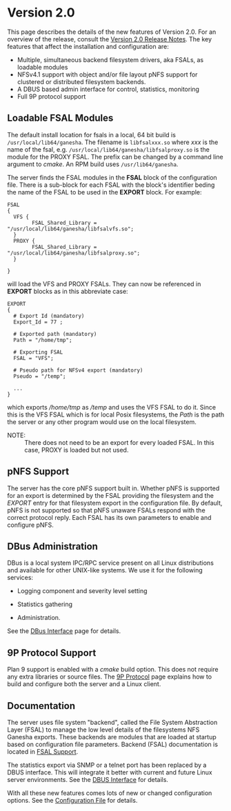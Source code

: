 = Version 2.0 =
This page describes the details of the new features of Version 2.0. For an overview of the release, consult the [[ReleaseNotes_2.0|Version 2.0 Release Notes]].  The key features that affect the installation and configuration are:

* Multiple, simultaneous backend filesystem drivers, aka FSALs, as loadable modules
* NFSv4.1 support with object and/or file layout pNFS support for clustered or distributed filesystem backends.
* A DBUS based admin interface for control, statistics, monitoring
* Full 9P protocol support

== Loadable FSAL Modules ==
The default install location for fsals in a local, 64 bit build is <code>/usr/local/lib64/ganesha</code>.  The filename is <code>libfsalxxx.so</code> where ''xxx'' is the name of the fsal, e.g. <code>/usr/local/lib64/ganesha/libfsalproxy.so</code> is the module for the PROXY FSAL. The prefix can be changed by a command line argument to ''cmake''.  An RPM build uses <code>/usr/lib64/ganesha</code>.

The server finds the FSAL modules in the '''FSAL''' block of the configuration file.  There is a sub-block for each FSAL with the block's identifier beding the name of the FSAL to be used in the '''EXPORT''' block.  For example:

<pre>
FSAL
{
  VFS {
        FSAL_Shared_Library = "/usr/local/lib64/ganesha/libfsalvfs.so";
  }
  PROXY {
        FSAL_Shared_Library = "/usr/local/lib64/ganesha/libfsalproxy.so";
  }

}
</pre>

will load the VFS and PROXY FSALs.  They can now be referenced in '''EXPORT''' blocks as in this abbreviate case:

<pre>
EXPORT
{
  # Export Id (mandatory)
  Export_Id = 77 ;
  
  # Exported path (mandatory)
  Path = "/home/tmp";

  # Exporting FSAL
  FSAL = "VFS";

  # Pseudo path for NFSv4 export (mandatory)
  Pseudo = "/temp";
  
  ...
}
</pre>

which exports ''/home/tmp'' as ''/temp'' and uses the VFS FSAL to do it.  Since this is the VFS FSAL which is for local Posix filesystems, the ''Path'' is the path the server or any other program would use on the local filesystem.

; NOTE:
: There does not need to be an export for every loaded FSAL.  In this case, PROXY is loaded but not used.

== pNFS Support ==
The server has the core pNFS support built in.  Whether pNFS is supported for an export is determined by the FSAL providing the filesystem and the ''EXPORT'' entry for that filesystem export in the configuration file.  By default, pNFS is not supported so that pNFS unaware FSALs respond with the correct protocol reply.  Each FSAL has its own parameters to enable and configure pNFS.

== DBus Administration ==
DBus is a local system IPC/RPC service present on all Linux distributions and available for other UNIX-like systems.  We use it for the following services:

* Logging component and severity level setting

* Statistics gathering

* Administration.

See the [[DBusinterface|DBus Interface]] page for details.

== 9P Protocol Support ==
Plan 9 support is enabled with a ''cmake'' build option.  This does not  require any extra libraries or source files.  The [[9p|9P Protocol]] page explains how to build and configure both the server and a Linux client.

== Documentation ==
The server uses file system "backend", called the File System Abstraction Layer (FSAL) to manage the low level details of the filesystems NFS Ganesha exports.  These backends are modules that are loaded at startup based on configuration file parameters.  Backend (FSAL) documentation is located in [[FSALSupport | FSAL Support]].

The statistics export via SNMP or a telnet port has been replaced by a DBUS interface.  This will integrate it better with current and future Linux server environments.  See the [[DBUSinterface | DBUS Interface]] for details.

With all these new features comes lots of new or changed configuration options.  See the [[ConfigurationFile | Configuration File]] for details.

